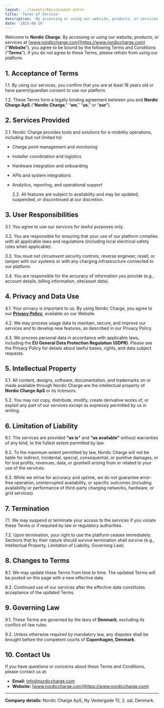 ```yaml
---
layout: ../layouts/BasicLayout.astro
title: 'Terms of Service'
description: 'By accessing or using our website, products, or services, you agree to be bound by these Terms and Conditions.'
date: '2025-08-19'
---
```


Welcome to **Nordic Charge**. By accessing or using our website, products, or services at [www.nordiccharge.com](https://www.nordiccharge.com) (“**Website**”), you agree to be bound by the following Terms and Conditions (“**Terms**”). If you do not agree to these Terms, please refrain from using our platform.

## 1. Acceptance of Terms

1.1. By using our services, you confirm that you are at least 18 years old or have parent/guardian consent to use our platform.

1.2. These Terms form a legally binding agreement between you and **Nordic Charge ApS** (“**Nordic Charge**,” “**we**,” “**us**,” or “**our**”).

## 2. Services Provided

2.1. Nordic Charge provides tools and solutions for e-mobility operations, including (but not limited to):

- Charge point management and monitoring
- Installer coordination and logistics
- Hardware integration and onboarding
- APIs and system integrations
- Analytics, reporting, and operational support

  2.2. All features are subject to availability and may be updated, suspended, or discontinued at our discretion.

## 3. User Responsibilities

3.1. You agree to use our services for lawful purposes only.

3.2. You are responsible for ensuring that your use of our platform complies with all applicable laws and regulations (including local electrical safety rules when applicable).

3.3. You must not circumvent security controls, reverse engineer, resell, or tamper with our systems or with any charging infrastructure connected to our platform.

3.4. You are responsible for the accuracy of information you provide (e.g., account details, billing information, site/asset data).

## 4. Privacy and Data Use

4.1. Your privacy is important to us. By using Nordic Charge, you agree to our [**Privacy Policy**](/privacy-policy), available on our Website.

4.2. We may process usage data to maintain, secure, and improve our services and to develop new features, as described in our Privacy Policy.

4.3. We process personal data in accordance with applicable laws, including the **EU General Data Protection Regulation (GDPR)**. Please see the Privacy Policy for details about lawful bases, rights, and data subject requests.

## 5. Intellectual Property

5.1. All content, designs, software, documentation, and trademarks on or made available through Nordic Charge are the intellectual property of **Nordic Charge ApS** or its licensors.

5.2. You may not copy, distribute, modify, create derivative works of, or exploit any part of our services except as expressly permitted by us in writing.

## 6. Limitation of Liability

6.1. The services are provided **“as is”** and **“as available”** without warranties of any kind, to the fullest extent permitted by law.

6.2. To the maximum extent permitted by law, Nordic Charge will not be liable for indirect, incidental, special, consequential, or punitive damages, or for lost profits, revenues, data, or goodwill arising from or related to your use of the services.

6.3. While we strive for accuracy and uptime, we do not guarantee error-free operation, uninterrupted availability, or specific outcomes (including availability or performance of third-party charging networks, hardware, or grid services).

## 7. Termination

7.1. We may suspend or terminate your access to the services if you violate these Terms or if required by law or regulatory authorities.

7.2. Upon termination, your right to use the platform ceases immediately. Sections that by their nature should survive termination shall survive (e.g., Intellectual Property, Limitation of Liability, Governing Law).

## 8. Changes to Terms

8.1. We may update these Terms from time to time. The updated Terms will be posted on this page with a new effective date.

8.2. Continued use of our services after the effective date constitutes acceptance of the updated Terms.

## 9. Governing Law

9.1. These Terms are governed by the laws of **Denmark**, excluding its conflict-of-law rules.

9.2. Unless otherwise required by mandatory law, any disputes shall be brought before the competent courts of **Copenhagen, Denmark**.

## 10. Contact Us

If you have questions or concerns about these Terms and Conditions, please contact us at:

- **Email:** [info@nordiccharge.com](mailto:info@nordiccharge.com)
- **Website:** [www.nordiccharge.com](https://www.nordiccharge.com)

---

**Company details:** Nordic Charge ApS, Ny Vestergade 13, 2. sal, Denmark.
